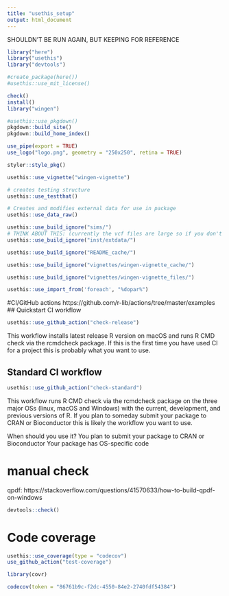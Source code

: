 ```yaml
---
title: "usethis_setup"
output: html_document
---
```


SHOULDN'T BE RUN AGAIN, BUT KEEPING FOR REFERENCE 
```r
library("here")
library("usethis")
library("devtools")
```

```r
#create_package(here())
#usethis::use_mit_license()
```
```r
check()
install()
library("wingen")
```

```r
#usethis::use_pkgdown()
pkgdown::build_site()
pkgdown::build_home_index()
```

```r
use_pipe(export = TRUE)
use_logo("logo.png", geometry = "250x250", retina = TRUE)
```

```r
styler::style_pkg() 
```

```r
usethis::use_vignette("wingen-vignette")
```
```r
# creates testing structure
usethis::use_testthat()
```

```r
# Creates and modifies external data for use in package
usethis::use_data_raw()
```
```r
usethis::use_build_ignore("sims/")
# THINK ABOUT THIS: (currently the vcf files are large so if you don't ignore the external data it takes a while to install the package)
usethis::use_build_ignore("inst/extdata/")

usethis::use_build_ignore("README_cache/")

usethis::use_build_ignore("vignettes/wingen-vignette_cache/")

usethis::use_build_ignore("vignettes/wingen-vignette_files/")

```
```r
usethis::use_import_from('foreach', "%dopar%")
```
#CI/GitHub actions
https://github.com/r-lib/actions/tree/master/examples
## Quickstart CI workflow

```r
usethis::use_github_action("check-release")
```

This workflow installs latest release R version on macOS and runs R CMD check via the rcmdcheck package. If this is the first time you have used CI for a project this is probably what you want to use.

## Standard CI workflow
```r
usethis::use_github_action("check-standard")
```

This workflow runs R CMD check via the rcmdcheck package on the three major OSs (linux, macOS and Windows) with the current, development, and previous versions of R. If you plan to someday submit your package to CRAN or Bioconductor this is likely the workflow you want to use.

When should you use it?
You plan to submit your package to CRAN or Bioconductor
Your package has OS-specific code

# manual check
qpdf: https://stackoverflow.com/questions/41570633/how-to-build-qpdf-on-windows
```r
devtools::check()
```


# Code coverage
```r
usethis::use_coverage(type = "codecov")
use_github_action("test-coverage")

library(covr)

codecov(token = "86761b9c-f2dc-4550-84e2-2740fdf54384")
```

